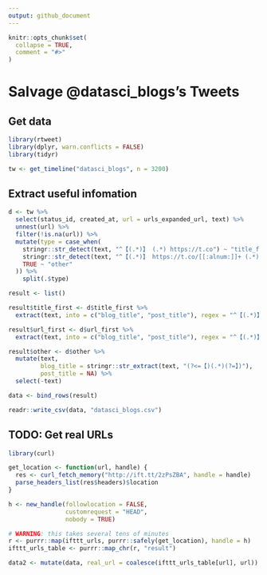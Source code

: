 ```yaml
---
output: github_document
---
```


<!-- README.md is generated from README.Rmd. Please edit that file -->

```r
knitr::opts_chunk$set(
  collapse = TRUE,
  comment = "#>"
)
```

# Salvage @datasci_blogs's Tweets

## Get data

```r
library(rtweet)
library(dplyr, warn.conflicts = FALSE)
library(tidyr)

tw <- get_timeline("datasci_blogs", n = 3200)
```

## Extract useful infomation

```r
d <- tw %>%
  select(status_id, created_at, url = urls_expanded_url, text) %>%
  unnest(url) %>%
  filter(!is.na(url)) %>%
  mutate(type = case_when(
    stringr::str_detect(text, "^【(.*)】 (.*) https://t.co") ~ "title_first",
    stringr::str_detect(text, "^【(.*)】 https://t.co/[[:alnum:]]+ (.*)\n\n") ~ "url_first",
    TRUE ~ "other"
  )) %>%
    split(.$type)

result <- list()

result$title_first <- d$title_first %>% 
  extract(text, into = c("blog_title", "post_title"), regex = "^【(.*)】 (.*) https://t.co")

result$url_first <- d$url_first %>%
  extract(text, into = c("blog_title", "post_title"), regex = "^【(.*)】 https://t.co/[[:alnum:]]+ (.*)\n\n")

result$other <- d$other %>%
  mutate(text,
         blog_title = stringr::str_extract(text, "(?<=【)(.*)(?=】)"),
         post_title = NA) %>%
  select(-text)

data <- bind_rows(result)
```

```r
readr::write_csv(data, "datasci_blogs.csv")
```

## TODO: Get real URLs

```r
library(curl)

get_location <- function(url, handle) {
  res <- curl_fetch_memory("http://ift.tt/2zPsZBA", handle = handle)
  parse_headers_list(res$headers)$location
}

h <- new_handle(followlocation = FALSE,
                customrequest = "HEAD",
                nobody = TRUE)

# WARNING: this takes several tens of minutes
r <- purrr::map(ifttt_urls, purrr::safely(get_location), handle = h)
ifttt_urls_table <- purrr::map_chr(r, "result")

data2 <- mutate(data, real_url = coalesce(ifttt_urls_table[url], url))
```